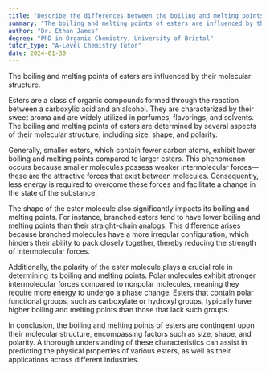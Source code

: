 ```yaml
---
title: "Describe the differences between the boiling and melting points of different esters"
summary: "The boiling and melting points of esters are influenced by their molecular structure, indicating that variations in composition affect their physical properties."
author: "Dr. Ethan James"
degree: "PhD in Organic Chemistry, University of Bristol"
tutor_type: "A-Level Chemistry Tutor"
date: 2024-01-30
---
```


The boiling and melting points of esters are influenced by their molecular structure.

Esters are a class of organic compounds formed through the reaction between a carboxylic acid and an alcohol. They are characterized by their sweet aroma and are widely utilized in perfumes, flavorings, and solvents. The boiling and melting points of esters are determined by several aspects of their molecular structure, including size, shape, and polarity.

Generally, smaller esters, which contain fewer carbon atoms, exhibit lower boiling and melting points compared to larger esters. This phenomenon occurs because smaller molecules possess weaker intermolecular forces—these are the attractive forces that exist between molecules. Consequently, less energy is required to overcome these forces and facilitate a change in the state of the substance.

The shape of the ester molecule also significantly impacts its boiling and melting points. For instance, branched esters tend to have lower boiling and melting points than their straight-chain analogs. This difference arises because branched molecules have a more irregular configuration, which hinders their ability to pack closely together, thereby reducing the strength of intermolecular forces.

Additionally, the polarity of the ester molecule plays a crucial role in determining its boiling and melting points. Polar molecules exhibit stronger intermolecular forces compared to nonpolar molecules, meaning they require more energy to undergo a phase change. Esters that contain polar functional groups, such as carboxylate or hydroxyl groups, typically have higher boiling and melting points than those that lack such groups.

In conclusion, the boiling and melting points of esters are contingent upon their molecular structure, encompassing factors such as size, shape, and polarity. A thorough understanding of these characteristics can assist in predicting the physical properties of various esters, as well as their applications across different industries.
    